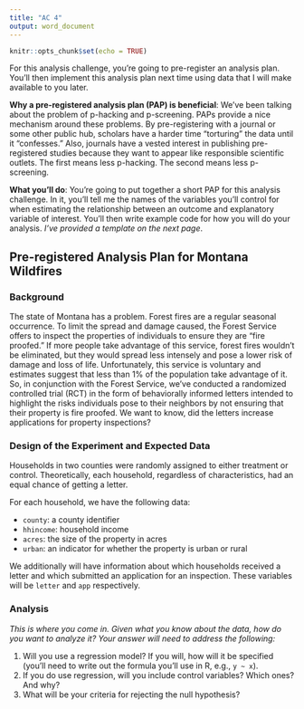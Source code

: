 ```yaml
---
title: "AC 4"
output: word_document
---
```


```r
knitr::opts_chunk$set(echo = TRUE)
```

For this analysis challenge, you're going to pre-register an analysis plan. You'll then implement this analysis plan next time using data that I will make available to you later.

**Why a pre-registered analysis plan (PAP) is beneficial**: We've been talking about the problem of p-hacking and p-screening. PAPs provide a nice mechanism around these problems. By pre-registering with a journal or some other public hub, scholars have a harder time "torturing" the data until it "confesses." Also, journals have a vested interest in publishing pre-registered studies because they want to appear like responsible scientific outlets. The first means less p-hacking. The second means less p-screening.

**What you'll do**: You're going to put together a short PAP for this analysis challenge. In it, you'll tell me the names of the variables you'll control for when estimating the relationship between an outcome and explanatory variable of interest. You'll then write example code for how you will do your analysis. *I've provided a template on the next page*.

\newpage

## Pre-registered Analysis Plan for Montana Wildfires

### Background

The state of Montana has a problem. Forest fires are a regular seasonal occurrence. To limit the spread and damage caused, the Forest Service offers to inspect the properties of individuals to ensure they are "fire proofed." If more people take advantage of this service, forest fires wouldn't be eliminated, but they would spread less intensely and pose a lower risk of damage and loss of life. Unfortunately, this service is voluntary and estimates suggest that less than 1\% of the population take advantage of it. So, in conjunction with the Forest Service, we've conducted a randomized controlled trial (RCT) in the form of behaviorally informed letters intended to highlight the risks individuals pose to their neighbors by not ensuring that their property is fire proofed. We want to know, did the letters increase applications for property inspections?


### Design of the Experiment and Expected Data

Households in two counties were randomly assigned to either treatment or control. Theoretically, each household, regardless of characteristics, had an equal chance of getting a letter.

For each household, we have the following data:

- `county`: a county identifier
- `hhincome`: household income
- `acres`: the size of the property in acres
- `urban`: an indicator for whether the property is urban or rural

We additionally will have information about which households received a letter and which submitted an application for an inspection. These variables will be `letter` and `app` respectively.

### Analysis

*This is where you come in. Given what you know about the data, how do you want to analyze it? Your answer will need to address the following:*

1. Will you use a regression model? If you will, how will it be specified (you'll need to write out the formula you'll use in R, e.g., `y ~ x`).
2. If you do use regression, will you include control variables? Which ones? And why?
3. What will be your criteria for rejecting the null hypothesis?